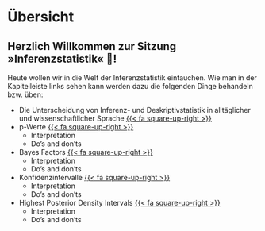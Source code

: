 # Übersicht {.unnumbered}

## Herzlich Willkommen zur Sitzung »Inferenzstatistik« 👋!

Heute wollen wir in die Welt der Inferenzstatistik eintauchen. Wie man in der Kapitelleiste links sehen kann werden dazu die folgenden Dinge behandeln bzw. üben:

* Die Unterscheidung von Inferenz- und Deskriptivstatistik in alltäglicher und wissenschaftlicher Sprache [{{< fa square-up-right >}} ](Inferenz_versus_Deskriptivstatistik.qmd)
* p-Werte [{{< fa square-up-right >}} ](p-Werte.qmd)
    * Interpretation
    * Do's and don'ts
* Bayes Factors [{{< fa square-up-right >}} ](Bayes Factors.qmd)
    * Interpretation
    * Do's and don'ts    
* Konfidenzintervalle [{{< fa square-up-right >}} ](Konfidenzintervalle.qmd)
    * Interpretation
    * Do's and don'ts 
* Highest Posterior Density Intervals [{{< fa square-up-right >}} ](Highest Posterior Density Intervals.qmd)
    * Interpretation
    * Do's and don'ts 